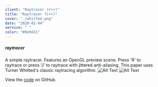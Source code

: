 ```yaml
---
client: "Raytracer (C++)"
title: "Raytracer (C++)"
cover: "./whitted.png"
date: "2020-01-04"
service: " "
color: "#8e9d31"
---
```


##### raytracer

A simple raytracer. Features an OpenGL preview scene. Press 'R' to raytrace or
press 'J' to raytrace with jittered anti-aliasing. This paper uses Turner Whitted's classic raytracing algorithm.
![Alt Text](whitted.png "Image Title")
![Alt Text](output34.png "Image Title")

View the [code](http://github.com/sambeebe/whitted-style-raytracer "code") on GitHub.
